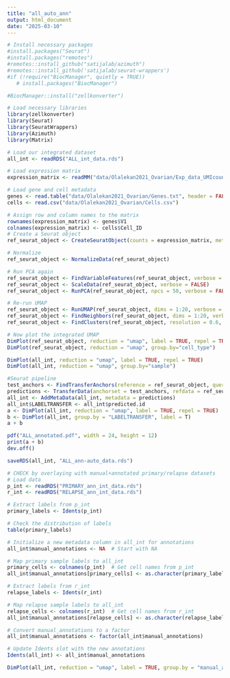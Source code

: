 ```yaml
---
title: "all_auto_ann"
output: html_document
date: "2025-03-10"
---
```


```r
# Install necessary packages
#install.packages("Seurat")
#install.packages("remotes")
#remotes::install_github("satijalab/azimuth")
#remotes::install_github('satijalab/seurat-wrappers')
#if (!require("BiocManager", quietly = TRUE))
   # install.packages("BiocManager")

#BiocManager::install("zellkonverter")
```


```r
# Load necessary libraries
library(zellkonverter)
library(Seurat)
library(SeuratWrappers)
library(Azimuth)
library(Matrix)
```

```r
# Load our integrated dataset
all_int <- readRDS("ALL_int_data.rds")
```

```r
# Load expression matrix
expression_matrix <- readMM("data/Olalekan2021_Ovarian/Exp_data_UMIcounts.mtx")
```

```r
# Load gene and cell metadata
genes <- read.table("data/Olalekan2021_Ovarian/Genes.txt", header = FALSE, stringsAsFactors = FALSE)
cells <- read.csv("data/Olalekan2021_Ovarian/Cells.csv")
```

```r
# Assign row and column names to the matrix
rownames(expression_matrix) <- genes$V1
colnames(expression_matrix) <- cells$Cell_ID
# Create a Seurat object
ref_seurat_object <- CreateSeuratObject(counts = expression_matrix, meta.data = cells)
```

```r
# Normalize
ref_seurat_object <- NormalizeData(ref_seurat_object)

# Run PCA again
ref_seurat_object <- FindVariableFeatures(ref_seurat_object, verbose = FALSE)
ref_seurat_object <- ScaleData(ref_seurat_object, verbose = FALSE)
ref_seurat_object <- RunPCA(ref_seurat_object, npcs = 50, verbose = FALSE)

# Re-run UMAP
ref_seurat_object <- RunUMAP(ref_seurat_object, dims = 1:20, verbose = FALSE)
ref_seurat_object <- FindNeighbors(ref_seurat_object, dims = 1:20, verbose = FALSE)
ref_seurat_object <- FindClusters(ref_seurat_object, resolution = 0.6, verbose = FALSE)

# Now plot the integrated UMAP
DimPlot(ref_seurat_object, reduction = "umap", label = TRUE, repel = TRUE)
DimPlot(ref_seurat_object, reduction = "umap", group.by="cell_type")
```

```r
DimPlot(all_int, reduction = "umap", label = TRUE, repel = TRUE)
DimPlot(all_int, reduction = "umap", group.by="sample")
```


```r
#Seurat pipeline
test_anchors <- FindTransferAnchors(reference = ref_seurat_object, query = all_int, dims = 1:30)
predictions <- TransferData(anchorset = test_anchors, refdata = ref_seurat_object$cell_type, dims = 1:30)
all_int <- AddMetaData(all_int, metadata = predictions)
all_int$LABELTRANSFER <- all_int$predicted.id
a <- DimPlot(all_int, reduction = "umap", label = TRUE, repel = TRUE)
b <- DimPlot(all_int, group.by = "LABELTRANSFER", label = T)
a + b

pdf("ALL_annotated.pdf", width = 24, height = 12)
print(a + b)
dev.off()

saveRDS(all_int, "ALL_ann-auto_data.rds")
```
```r
# CHECK by overlaying with manual+annotated primary/relapse datasets
# Load data
p_int <- readRDS("PRIMARY_ann_int_data.rds")
r_int <- readRDS("RELAPSE_ann_int_data.rds")
```

```r
# Extract labels from p_int
primary_labels <- Idents(p_int)

# Check the distribution of labels
table(primary_labels)
```

```r
# Initialize a new metadata column in all_int for annotations
all_int$manual_annotations <- NA  # Start with NA

# Map primary sample labels to all_int
primary_cells <- colnames(p_int)  # Get cell names from p_int
all_int$manual_annotations[primary_cells] <- as.character(primary_labels)
```

```r
# Extract labels from r_int
relapse_labels <- Idents(r_int)

# Map relapse sample labels to all_int
relapse_cells <- colnames(r_int)  # Get cell names from r_int
all_int$manual_annotations[relapse_cells] <- as.character(relapse_labels)
```

```r
# Convert manual_annotations to a factor
all_int$manual_annotations <- factor(all_int$manual_annotations)

# Update Idents slot with the new annotations
Idents(all_int) <- all_int$manual_annotations
```

```r
DimPlot(all_int, reduction = "umap", label = TRUE, group.by = "manual_annotations") + NoLegend()

```

